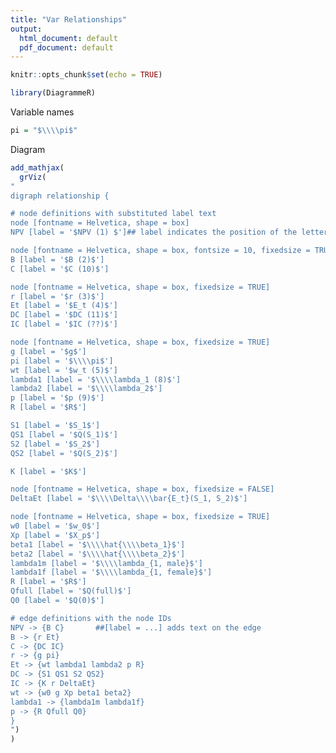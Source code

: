 ```yaml
---
title: "Var Relationships"
output:
  html_document: default
  pdf_document: default
---
```


```r
knitr::opts_chunk$set(echo = TRUE)
```

```r
library(DiagrammeR)
```

Variable names
```r
pi = "$\\\\pi$"
```

Diagram

```r
add_mathjax(
  grViz(
"
digraph relationship {

# node definitions with substituted label text
node [fontname = Helvetica, shape = box]
NPV [label = '$NPV (1) $']## label indicates the position of the letter

node [fontname = Helvetica, shape = box, fontsize = 10, fixedsize = TRUE]
B [label = '$B (2)$']
C [label = '$C (10)$']

node [fontname = Helvetica, shape = box, fixedsize = TRUE]
r [label = '$r (3)$']
Et [label = '$E_t (4)$']
DC [label = '$DC (11)$']
IC [label = '$IC (??)$']

node [fontname = Helvetica, shape = box, fixedsize = TRUE]
g [label = '$g$']
pi [label = '$\\\\pi$']
wt [label = '$w_t (5)$']
lambda1 [label = '$\\\\lambda_1 (8)$']
lambda2 [label = '$\\\\lambda_2$']
p [label = '$p (9)$']
R [label = '$R$']

S1 [label = '$S_1$']
QS1 [label = '$Q(S_1)$']
S2 [label = '$S_2$']
QS2 [label = '$Q(S_2)$']

K [label = '$K$']

node [fontname = Helvetica, shape = box, fixedsize = FALSE]
DeltaEt [label = '$\\\\Delta\\\\bar{E_t}(S_1, S_2)$']

node [fontname = Helvetica, shape = box, fixedsize = TRUE]
w0 [label = '$w_0$']
Xp [label = '$X_p$']
beta1 [label = '$\\\\hat{\\\\beta_1}$']
beta2 [label = '$\\\\hat{\\\\beta_2}$']
lambda1m [label = '$\\\\lambda_{1, male}$']
lambda1f [label = '$\\\\lambda_{1, female}$']
R [label = '$R$']
Qfull [label = '$Q(full)$']
Q0 [label = '$Q(0)$']

# edge definitions with the node IDs
NPV -> {B C}       ##[label = ...] adds text on the edge
B -> {r Et} 
C -> {DC IC} 
r -> {g pi} 
Et -> {wt lambda1 lambda2 p R} 
DC -> {S1 QS1 S2 QS2} 
IC -> {K r DeltaEt}
wt -> {w0 g Xp beta1 beta2}
lambda1 -> {lambda1m lambda1f}
p -> {R Qfull Q0}
}
")
)
```

